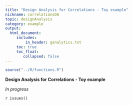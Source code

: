 ```yaml
---
title: "Design Analysis for Correlations - Toy example"
nickname: correlationsDA
topic: designAnalysis
category: example
output: 
  html_document:
     includes:
         in_header: ganalytics.txt
     toc: true
     toc_float:
        collapsed: false
---
```


```r
source("../R/functions.R")
```

**Design Analysis for Correlations - Toy example**

*In progress*

`r issues()`